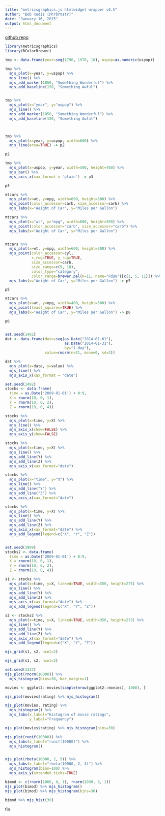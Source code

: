 ```yaml
---
title: "metricsgraphics.js htmlwidget wrapper v0.5"
author: "Bob Rudis (@hrbrmstr)"
date: "January 16, 2015"
output: html_document
---
```


[github repo](https://github.com/hrbrmstr/metricsgraphics)

```r
library(metricsgraphics)
library(RColorBrewer)

tmp <- data.frame(year=seq(1790, 1970, 10), uspop=as.numeric(uspop))

tmp %>%
  mjs_plot(x=year, y=uspop) %>%
  mjs_line() %>%
  mjs_add_marker(1850, "Something Wonderful") %>%
  mjs_add_baseline(150, "Something Awful")


tmp %>%
  mjs_plot(x="year", y="uspop") %>%
  mjs_line() %>%
  mjs_add_marker(1850, "Something Wonderful") %>%
  mjs_add_baseline(150, "Something Awful")



tmp %>%
  mjs_plot(x=year, y=uspop, width=600) %>%
  mjs_line(area=TRUE) -> p2

p2

tmp %>%
  mjs_plot(x=uspop, y=year, width=500, height=400) %>%
  mjs_bar() %>%
  mjs_axis_x(xax_format = 'plain') -> p3

p3

mtcars %>%
  mjs_plot(x=wt, y=mpg, width=600, height=500) %>%
  mjs_point(color_accessor=carb, size_accessor=carb) %>%
  mjs_labs(x="Weight of Car", y="Miles per Gallon")

mtcars %>%
  mjs_plot(x="wt", y="mpg", width=600, height=500) %>%
  mjs_point(color_accessor="carb", size_accessor="carb") %>%
  mjs_labs(x="Weight of Car", y="Miles per Gallon")


mtcars %>%
  mjs_plot(x=wt, y=mpg, width=600, height=500) %>%
  mjs_point(color_accessor=cyl,
            x_rug=TRUE, y_rug=TRUE,
            size_accessor=carb,
            size_range=c(5, 10),
            color_type="category",
            color_range=brewer.pal(n=11, name="RdBu")[c(1, 5, 11)]) %>%
  mjs_labs(x="Weight of Car", y="Miles per Gallon") -> p5

p5

mtcars %>%
  mjs_plot(x=wt, y=mpg, width=400, height=300) %>%
  mjs_point(least_squares=TRUE) %>%
  mjs_labs(x="Weight of Car", y="Miles per Gallon") -> p6

p6


set.seed(1492)
dat <- data.frame(date=seq(as.Date("2014-01-01"),
                           as.Date("2014-01-31"),
                           by="1 day"),
                  value=rnorm(n=31, mean=0, sd=2))

dat %>%
  mjs_plot(x=date, y=value) %>%
  mjs_line() %>%
  mjs_axis_x(xax_format = "date")

set.seed(1492)
stocks <- data.frame(
  time = as.Date('2009-01-01') + 0:9,
  X = rnorm(10, 0, 1),
  Y = rnorm(10, 0, 2),
  Z = rnorm(10, 0, 4))

stocks %>%
  mjs_plot(x=time, y=X) %>%
  mjs_line() %>%
  mjs_axis_x(show=FALSE) %>%
  mjs_axis_y(show=FALSE)

stocks %>%
  mjs_plot(x=time, y=X) %>%
  mjs_line() %>%
  mjs_add_line(Y) %>%
  mjs_add_line(Z) %>%
  mjs_axis_x(xax_format="date")

stocks %>%
  mjs_plot(x="time", y="X") %>%
  mjs_line() %>%
  mjs_add_line("Y") %>%
  mjs_add_line("Z") %>%
  mjs_axis_x(xax_format="date")

stocks %>%
  mjs_plot(x=time, y=X) %>%
  mjs_line() %>%
  mjs_add_line(Y) %>%
  mjs_add_line(Z) %>%
  mjs_axis_x(xax_format="date") %>%
  mjs_add_legend(legend=c("X", "Y", "Z"))


set.seed(1999)
stocks2 <- data.frame(
  time = as.Date('2009-01-01') + 0:9,
  X = rnorm(10, 0, 1),
  Y = rnorm(10, 0, 2),
  Z = rnorm(10, 0, 4))

s1 <- stocks %>%
  mjs_plot(x=time, y=X, linked=TRUE, width=350, height=275) %>%
  mjs_line() %>%
  mjs_add_line(Y) %>%
  mjs_add_line(Z) %>%
  mjs_axis_x(xax_format="date") %>%
  mjs_add_legend(legend=c("X", "Y", "Z"))

s2 <- stocks2 %>%
  mjs_plot(x=time, y=X, linked=TRUE, width=350, height=275) %>%
  mjs_line() %>%
  mjs_add_line(Y) %>%
  mjs_add_line(Z) %>%
  mjs_axis_x(xax_format="date") %>%
  mjs_add_legend(legend=c("X", "Y", "Z"))
```

```r
mjs_grid(s1, s2, ncol=2)
```

```r
mjs_grid(s1, s2, ncol=2)
```

```r
set.seed(1337)
mjs_plot(rnorm(10000)) %>%
  mjs_histogram(bins=30, bar_margin=1)

movies <- ggplot2::movies[sample(nrow(ggplot2::movies), 1000), ]

mjs_plot(movies$rating) %>% mjs_histogram()

mjs_plot(movies, rating) %>% 
  mjs_histogram() %>% 
  mjs_labs(x_label="Histogram of movie ratings", 
           y_label="Frequency")

mjs_plot(movies$rating) %>% mjs_histogram(bins=30)

mjs_plot(runif(10000)) %>% 
  mjs_labs(x_label="runif(10000)") %>%
  mjs_histogram()


mjs_plot(rbeta(10000, 2, 5)) %>%
  mjs_labs(x_label="rbeta(10000, 2, 3)") %>%
  mjs_histogram(bins=100) %>% 
  mjs_axis_y(extended_ticks=TRUE)

bimod <- c(rnorm(1000, 0, 1), rnorm(1000, 3, 1))
mjs_plot(bimod) %>% mjs_histogram() 
mjs_plot(bimod) %>% mjs_histogram(bins=30) 

bimod %>% mjs_hist(30)
```

fin